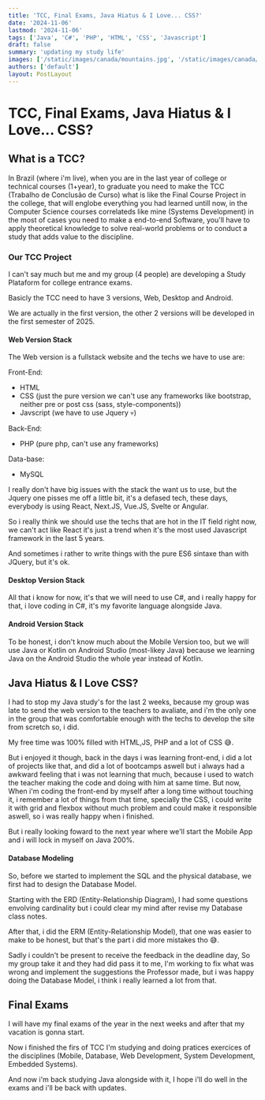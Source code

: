 ```yaml
---
title: 'TCC, Final Exams, Java Hiatus & I Love... CSS?'
date: '2024-11-06'
lastmod: '2024-11-06'
tags: ['Java', 'C#', 'PHP', 'HTML', 'CSS', 'Javascript']
draft: false
summary: 'updating my study life'
images: ['/static/images/canada/mountains.jpg', '/static/images/canada/toronto.jpg']
authors: ['default']
layout: PostLayout
---
```



# TCC, Final Exams, Java Hiatus & I Love... CSS?

## What is a TCC?

In Brazil (where i'm live), when you are in the last year of college or technical courses (1+year), to graduate you need to make the TCC (Trabalho de Conclusão de Curso) what is like the Final Course Project in the college, that will englobe everything you had learned untill now, in the Computer Science courses correlateds like mine (Systems Development) in the most of cases you need to make a end-to-end Software, you'll have to apply theoretical knowledge to  solve real-world problems or to conduct a study that adds value to the discipline.

### Our TCC Project

I can't say much but me and my group (4 people) are developing a Study Plataform for college entrance exams. 

Basicly the TCC  need to have 3 versions, Web, Desktop and Android.

We are actually in the first version, the other 2 versions will be developed in the first semester of 2025.

#### Web Version Stack

The Web version is a fullstack website and the techs we have to use are:

Front-End:
- HTML
- CSS (just the pure version we can't use any frameworks like bootstrap, neither pre or post css (sass, style-components))
- Javscript (we have to use Jquery 💀)

Back-End:
- PHP (pure php, can't use any frameworks)

Data-base:

- MySQL

I really don't have big issues with the stack the want us to use, but the Jquery one pisses me off a little bit, it's a defased tech, these days, everybody is using React, Next.JS, Vue.JS, Svelte or Angular.

So i really think we should use the techs that are hot in the IT field right now, we can't act like React it's just a trend when it's the most used Javascript framework in the last 5 years.

And sometimes i rather to write things with the pure ES6 sintaxe than with JQuery, but it's ok.

#### Desktop Version Stack

All that i know for now, it's that we will need to use C#, and i really happy for that, i love coding in C#, it's my favorite language alongside Java.

#### Android Version Stack

To be honest, i don't know much about the Mobile Version too, but we will use Java or Kotlin on Android Studio (most-likey Java) because we learning Java on the Android Studio the whole year instead of Kotlin.


## Java Hiatus & I Love CSS?
I had to stop my Java study's for the last 2 weeks, because my group was late to send the web version to the teachers to avaliate, and i'm the only one in the group that was comfortable enough with the techs to develop the site from scretch so, i did.

My free time was 100% filled with HTML,JS, PHP and a lot of CSS 😅.

But i enjoyed it though, back in the days i was learning front-end, i did a lot of projects like that, and did a lot of bootcamps aswell but i always had a awkward feeling that i was not learning that much, because i used to watch the teacher making the code and doing with him at same time.
But now, When i'm coding the front-end by myself after a long time without touching it, i remember a lot of things from that time, specially the CSS, i could write it with grid and flexbox without much problem and could make it responsible aswell, so i was really happy when i finished.

But i really looking foward to the next year where we'll start the Mobile App and i will lock in myself on Java 200%.

#### Database Modeling
So, before we started to implement the SQL and the physical database, we first had to design the Database Model.

Starting with the ERD (Entity-Relationship Diagram), I had some questions envolving cardinality but i could clear my mind after revise my Database class notes.

After that, i did the ERM (Entity-Relationship Model), that one was easier to make to be honest, but that's the part i did more mistakes tho 😅.

Sadly i couldn't be present to receive the feedback in the deadline day, So my group take it and they had did pass it to me, I'm working to fix what was wrong and implement the suggestions the Professor made, but i was happy doing the Database Model, i think i really learned a lot from that.

## Final Exams
I will have my final exams of the year in the next weeks and after that my vacation is gonna start.

Now i finished the firs of TCC I'm  studying and doing pratices exercices of the disciplines (Mobile, Database, Web Development, System Development, Embedded Systems).

And now i'm back studying Java alongside with it, I hope i'll do well in the exams and i'll be back with updates.